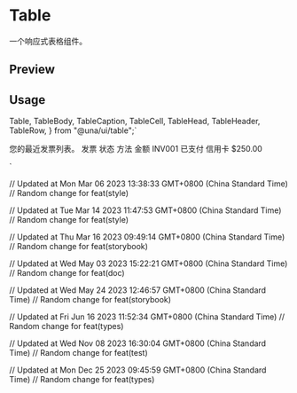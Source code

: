 

<Meta of={TableStories} />

# Table

一个响应式表格组件。

## Preview

<Canvas of={TableStories.Default} />

## Usage

  Table,
  TableBody,
  TableCaption,
  TableCell,
  TableHead,
  TableHeader,
  TableRow,
} from "@una/ui/table";`

  <TableCaption>您的最近发票列表。</TableCaption>
  <TableHeader>
    <TableRow>
      <TableHead className="w-[100px]">发票</TableHead>
      <TableHead>状态</TableHead>
      <TableHead>方法</TableHead>
      <TableHead className="text-right">金额</TableHead>
    </TableRow>
  </TableHeader>
  <TableBody>
    <TableRow>
      <TableCell className="font-medium">INV001</TableCell>
      <TableCell>已支付</TableCell>
      <TableCell>信用卡</TableCell>
      <TableCell className="text-right">$250.00</TableCell>
    </TableRow>
  </TableBody>
</Table>
`

<Source code={importCode} language='ts' dark />
<Source code={usageCode} language='tsx' dark />

// Updated at Mon Mar 06 2023 13:38:33 GMT+0800 (China Standard Time)
// Random change for feat(style)

// Updated at Tue Mar 14 2023 11:47:53 GMT+0800 (China Standard Time)
// Random change for feat(style)

// Updated at Thu Mar 16 2023 09:49:14 GMT+0800 (China Standard Time)
// Random change for feat(storybook)

// Updated at Wed May 03 2023 15:22:21 GMT+0800 (China Standard Time)
// Random change for feat(doc)

// Updated at Wed May 24 2023 12:46:57 GMT+0800 (China Standard Time)
// Random change for feat(storybook)

// Updated at Fri Jun 16 2023 11:52:34 GMT+0800 (China Standard Time)
// Random change for feat(types)

// Updated at Wed Nov 08 2023 16:30:04 GMT+0800 (China Standard Time)
// Random change for feat(test)

// Updated at Mon Dec 25 2023 09:45:59 GMT+0800 (China Standard Time)
// Random change for feat(types)
